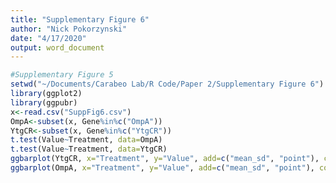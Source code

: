 ```yaml
---
title: "Supplementary Figure 6"
author: "Nick Pokorzynski"
date: "4/17/2020"
output: word_document
---
```


```r
#Supplementary Figure 5
setwd("~/Documents/Carabeo Lab/R Code/Paper 2/Supplementary Figure 6")
library(ggplot2)
library(ggpubr)
x<-read.csv("SuppFig6.csv")
OmpA<-subset(x, Gene%in%c("OmpA"))
YtgCR<-subset(x, Gene%in%c("YtgCR"))
t.test(Value~Treatment, data=OmpA)
t.test(Value~Treatment, data=YtgCR)
ggbarplot(YtgCR, x="Treatment", y="Value", add=c("mean_sd", "point"), color="black", fill="Treatment", palette=c("steelblue4", "steelblue2"), title="YtgCR") + scale_y_continuous(expand=expand_scale(mult=c(0,0.1))) + ylab(label="3'-to-5' Ratio") + rremove("legend") + theme(axis.text.x=element_text(angle=45, hjust=1)) + rremove("xlab") + theme(line=element_line(size=1, colour="black"), panel.border=element_rect(colour="black", fill="NA", size=1)) + theme(plot.title=element_text(hjust='0.5')) + geom_signif(comparisons=list(c("24 hpi", "24h -Trp")), annotation="ns", y_position=1.25)
ggbarplot(OmpA, x="Treatment", y="Value", add=c("mean_sd", "point"), color="black", fill="Treatment", palette=c("steelblue4", "steelblue2"), title="OmpA") + scale_y_continuous(expand=expand_scale(mult=c(0,0.1))) + ylab(label="3'-to-5' Ratio") + rremove("legend") + theme(axis.text.x=element_text(angle=45, hjust=1)) + rremove("xlab") + theme(line=element_line(size=1, colour="black"), panel.border=element_rect(colour="black", fill="NA", size=1)) + theme(plot.title=element_text(hjust='0.5')) + geom_signif(comparisons=list(c("24 hpi", "24h -Trp")), annotation="ns", y_position=1.25)
```

